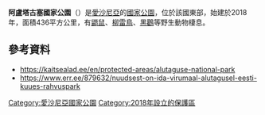 '''阿盧塔古塞國家公園'''（{{lang-et|Alutaguse rahvuspark}}）是[[愛沙尼亞|愛沙尼亞]]的[[國家公園|國家公園]]，位於該國東部，始建於2018年，面積436平方公里，有[[鼯鼠|鼯鼠]]、[[柳雷鳥|柳雷鳥]]、[[黑鸛|黑鸛]]等野生動物棲息。

==參考資料==
* https://kaitsealad.ee/en/protected-areas/alutaguse-national-park
* https://www.err.ee/879632/nuudsest-on-ida-virumaal-alutagusel-eesti-kuues-rahvuspark

{{爱沙尼亚国家公园}}

[[Category:愛沙尼亞國家公園|Category:愛沙尼亞國家公園]]
[[Category:2018年設立的保護區|Category:2018年設立的保護區]]

{{Estonia-geo-stub}}